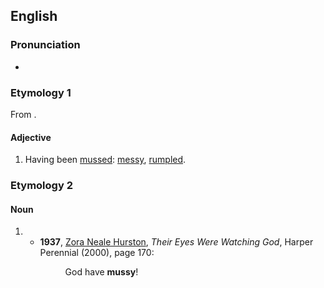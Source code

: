 ==English==

===Pronunciation===
* {{rhymes|en|ʌsi}}

===Etymology 1===
From {{suffix|en|muss|y}}.

====Adjective====
{{en-adj}}

# Having been [[muss]]ed: [[messy]], [[rumple]]d.

===Etymology 2===

====Noun====
{{en-noun|~|mussies}}

# {{eye dialect of|en|mercy|from=African American Vernacular English}}
#* '''1937''', [[w:Zora Neale Hurston|Zora Neale Hurston]], ''Their Eyes Were Watching God'', Harper Perennial (2000), page 170:
#*: God have '''mussy'''!